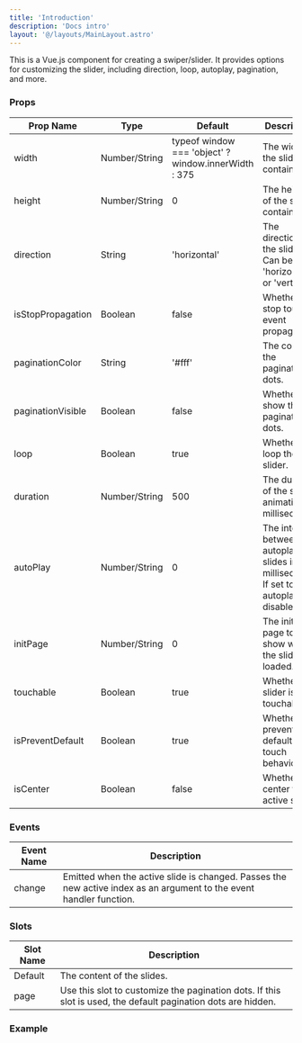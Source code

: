 ```yaml
---
title: 'Introduction'
description: 'Docs intro'
layout: '@/layouts/MainLayout.astro'
---
```



<SwiperVue client:visible />

This is a Vue.js component for creating a swiper/slider. It provides options for customizing the slider, including direction, loop, autoplay, pagination, and more.

### Props

| Prop Name         | Type          | Default                                              | Description                                                                              |
| ----------------- | ------------- | ---------------------------------------------------- | ---------------------------------------------------------------------------------------- |
| width             | Number/String | typeof window === 'object' ? window.innerWidth : 375 | The width of the slider container.                                                       |
| height            | Number/String | 0                                                    | The height of the slider container.                                                      |
| direction         | String        | 'horizontal'                                         | The direction of the slider. Can be 'horizontal' or 'vertical'.                          |
| isStopPropagation | Boolean       | false                                                | Whether to stop touch event propagation.                                                 |
| paginationColor   | String        | '#fff'                                               | The color of the pagination dots.                                                        |
| paginationVisible | Boolean       | false                                                | Whether to show the pagination dots.                                                     |
| loop              | Boolean       | true                                                 | Whether to loop the slider.                                                              |
| duration          | Number/String | 500                                                  | The duration of the slide animation in milliseconds.                                     |
| autoPlay          | Number/String | 0                                                    | The interval between autoplay slides in milliseconds. If set to 0, autoplay is disabled. |
| initPage          | Number/String | 0                                                    | The initial page to show when the slider is loaded.                                      |
| touchable         | Boolean       | true                                                 | Whether the slider is touchable.                                                         |
| isPreventDefault  | Boolean       | true                                                 | Whether to prevent default touch behavior.                                               |
| isCenter          | Boolean       | false                                                | Whether to center the active slide.                                                      |

### Events

| Event Name | Description                                                                                                         |
| ---------- | ------------------------------------------------------------------------------------------------------------------- |
| change     | Emitted when the active slide is changed. Passes the new active index as an argument to the event handler function. |

### Slots

| Slot Name | Description                                                                                                   |
| --------- | ------------------------------------------------------------------------------------------------------------- |
| Default   | The content of the slides.                                                                                    |
| page      | Use this slot to customize the pagination dots. If this slot is used, the default pagination dots are hidden. |

### Example

```vue

```
